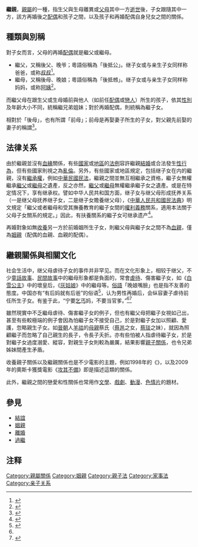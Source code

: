 {{redirect|晚娘}}
'''繼親'''，[[親屬|親屬]]的一種，指生父與生母離異或[[父母|父母]]其中一方[[逝世|逝世]]後，子女跟隨其中一方，該方再婚後之[[配偶|配偶]]和孩子之間，以及孩子和再婚配偶自身兒女之間的關係。

== 種類與別稱 ==
對子女而言，父母的再婚[[配偶|配偶]]就是繼父或繼母。
* 繼父，又稱後父、晚爷；粵語俗稱為「後抵公」。继子女或与亲生子女同样称爸爸，或称[[叔叔_(稱謂)|叔叔]]<ref>{{Cite web|url=https://china.huanqiu.com/article/9CaKrnJGmg4|title=李亚鹏为窦靖童庆生获赞 悉数娱乐圈好继父|accessdate=2022-04-07|author=记者：范协洪|date=2015-01-02|work=策划：苏蕾，责编：千帆|publisher=环球网，来源：广州日报|quote=当时虽然称李亚鹏为“叔叔”，但在开玩笑时，则会以“爹地”称呼[……]|language=Zh-hans}}</ref>。
* 繼母，又稱後母、晚娘；粵語俗稱為「後抵乸」。继子女或与亲生子女同样称妈妈，或称[[阿姨_(稱謂)|阿姨]]<ref>{{Cite web|url=http://www.xinhuanet.com/politics/2015-12/16/c_128534301.htm|title=女子照顾继子21年 叮嘱小儿子将来要照顾哥哥|accessdate=2022-04-07|author=记者：钟晓敏|date=2015-12-16|work=通讯员：张燕、宋志勇，责任编辑: 韩建平|publisher=新华网，来源：现代快报|quote=看她一脸疲惫，小虎禁不住轻轻叫了一声“妈妈”。贡培芳十分惊讶，十年了，小虎一直喊她阿姨的，这一声“妈妈”终于出口，她的泪水夺眶而出[……]|language=Zh-hans}}</ref>。
而繼父母在跟生父或生母婚前與他人（如前任[[配偶|配偶]]或[[戀人|戀人]]）所生的孩子，依其[[性別|性別]]及年齡大小不同，統稱繼兄弟姐妹；對於再婚配偶，則統稱為繼子女。

相對於「後母」，也有所謂「前母」；前母是再娶妻子所生的子女，對父親先前娶的妻子的稱謂<ref>{{Cite wikisource
 | title = 晉書/卷020
 | wslink = https://zh.wikisource.org/wiki/%E6%99%89%E6%9B%B8/%E5%8D%B7020
 | wslanguage = zh
 | quote = 禮為繼母服而不為前母服者，如李比類，曠世所希。前母既終，乃有繼母，後子不及前母，故無制服之文。然礿祠蒸嘗，未有不以前母為母者，亡猶母之，況其存乎！
}}</ref>。

== 法律关系 ==

由於繼親並沒有[[血緣|血緣]]關係，有些[[國家|國家]]或[[地區|地區]]的[[法例|法例]]容許繼親[[結婚|結婚]]或合法發生[[性行為|性行為]]，但有些國家則視之為[[亂倫|亂倫]]。另外，有些國家或地區規定，包括继子女在内的繼親，沒有[[繼承權|繼承權]]，例如[[中華民國民法|中華民國民法]]，繼親之間並無互相繼承之資格，繼子女無權繼承[[繼父|繼父]]或[[繼母|繼母]]之遺產，反之亦然，[[繼父|繼父]]或[[繼母|繼母]]無權繼承繼子女之遺產。或是在特定情况下，享有继承权。譬如中华人民共和国方面，继子女与继父母形成抚养关系（一是继父母抚养继子女，二是继子女贍養继父母），《[[中華人民共和國民法典|中華人民共和國民法典]]》明文規定「繼父或者繼母和受其撫養教育的繼子女間的[[權利|權利]][[義務|義務]]關系，適用本法關于父母子女關系的規定。」因此，有扶養關系的繼子女可继承遗产<ref>{{Cite web |url=http://jxzy.hljcourt.gov.cn/public/detail.php?id=11991 |title=成年继子女有继承权吗 |accessdate=2018-03-25 |author= |date=2016-10-17 |work= |publisher=鸡西市中级人民法院网 |language=Zh-hans |archive-date=2019-05-15 |archive-url=https://web.archive.org/web/20190515014227/http://jxzy.hljcourt.gov.cn/public/detail.php?id=11991 |dead-url=no }}</ref>。

再婚對象如無[[收養|收養]]另一方於前婚姻所生子女，則繼父母與繼子女之間不為[[血親|血親]]，僅為[[姻親|姻親]]（配偶的血親、血親的配偶）。

== 繼親關係與相關文化 ==

社会生活中，继父母虐待子女的事件并非罕见。而在文化形象上，相较于继父，不少[[童話故事|童話故事]]、[[民間故事|民間故事]]中的繼母形象都是負面的，常會[[虐待|虐待]]、傷害繼子女，如《[[白雪公主|白雪公主]]》中的壞皇后，《[[灰姑娘|灰姑娘]]》中的繼母等。[[俗語|俗語]]「晚娘嘴臉」也是指不友善的態度。中国亦有“有后妈就有后爸”的俗语<ref name="a1">{{Cite web |url=http://wemedia.ifeng.com/24203566/wemedia.shtml |title=《我的前半生》：有了后妈就有了后爸，终于懂这句话的意思了 |accessdate=2018-03-25 |author= |date=2017-07-30 |work= |publisher=凤凰网，大风号 |language=Zh-hans |archive-date=2020-10-31 |archive-url=https://web.archive.org/web/20201031012547/http://wemedia.ifeng.com/24203566/wemedia.shtml |dead-url=no }}</ref>，认为男性再婚后，会纵容妻子虐待前任所生子女。有鉴于此，“宁要[[乞丐|乞丐]]妈，不要当官爹。”<ref name="a1"/><ref>{{Cite web |url=http://www.takefoto.cn/viewnews-813900.html |title=后妈虐童案宣判 网友:宁要乞丐妈不要当官的爹就是个理儿 |accessdate=2018-03-25 |author= |date=2016-06-18 |work= |publisher=北晚新视觉/北京晚报官方网站 |language=Zh-hans |archive-date=2019-05-18 |archive-url=https://web.archive.org/web/20190518124257/https://www.takefoto.cn/viewnews-813900.html |dead-url=no }}</ref>

雖然現實中不乏繼母虐待、傷害繼子女的例子，但也有繼父母把繼子女視如己出，甚至有些較極端的例子會因為怕繼子女不接受自己，於是對繼子女加以照顧、愛護，忽略親生子女。如[[晉朝|晉朝]]人[[羊祜|羊祜]]的[[母親|母親]]蔡氏（[[蔡邕|蔡邕]]之女，[[蔡琰|蔡琰]]之妹），就因為照顧繼子而忽略了自己親生的長子，令長子夭折。亦有些怕被人指虐待繼子女，於是對繼子女過度溺愛、縱容，對親生子女則較為嚴厲，結果影響[[親子關係|親子關係]]，也令兄弟姊妹間產生矛盾。

收養親子關係以及繼親關係也是不少電影的主題，例如1998年的《{{le|親親小媽|Stepmom (film)}}》，以及2009年的奧斯卡獲獎電影《[[攻其不備|攻其不備]]》即是描述這類的關係。

此外，繼親之間的戀愛和性關係也常用作[[文學|文學]]、[[戲劇|戲劇]]、[[動漫|動漫]]、[[色情片|色情片]]的題材。

== 參見 ==
* [[結誼|結誼]]
* [[姻親|姻親]]
* [[離婚|離婚]]
* [[過繼|過繼]]

== 注释 ==

{{Reflist}}

{{家庭}}
[[Category:親屬關係|Category:親屬關係]]
[[Category:姻親|Category:姻親]]
[[Category:親子法|Category:親子法]]
[[Category:家事法|Category:家事法]]
[[Category:亲子关系|Category:亲子关系]]
